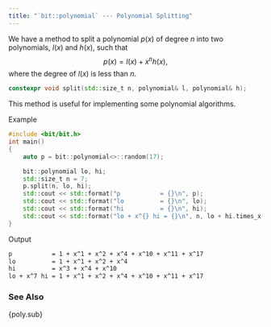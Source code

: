 ```yaml
---
title: "`bit::polynomial` --- Polynomial Splitting"
---
```


We have a method to split a polynomial $p(x)$ of degree $n$ into two polynomials, $l(x)$ and $h(x)$, such that
$$
p(x) = l(x) + x^n h(x),
$$
where the degree of $l(x)$ is less than $n$.
```cpp
constexpr void split(std::size_t n, polynomial& l, polynomial& h);
```
This method is useful for implementing some polynomial algorithms.

[Example]{.bt}
```cpp
#include <bit/bit.h>
int main()
{
    auto p = bit::polynomial<>::random(17);

    bit::polynomial lo, hi;
    std::size_t n = 7;
    p.split(n, lo, hi);
    std::cout << std::format("p           = {}\n", p);
    std::cout << std::format("lo          = {}\n", lo);
    std::cout << std::format("hi          = {}\n", hi);
    std::cout << std::format("lo + x^{} hi = {}\n", n, lo + hi.times_x(7));
}
```

[Output]{.bt}
```bash
p           = 1 + x^1 + x^2 + x^4 + x^10 + x^11 + x^17
lo          = 1 + x^1 + x^2 + x^4
hi          = x^3 + x^4 + x^10
lo + x^7 hi = 1 + x^1 + x^2 + x^4 + x^10 + x^11 + x^17
```

### See Also
{poly.sub}